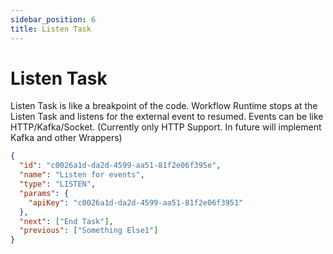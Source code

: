 ```yaml
---
sidebar_position: 6
title: Listen Task
---
```


# Listen Task

Listen Task is like a breakpoint of the code. Workflow Runtime stops at the Listen Task and listens for the external event to resumed. Events can be like HTTP/Kafka/Socket. (Currently only HTTP Support. In future will implement Kafka and other Wrappers)

```json title="Listen Task Example"
{
  "id": "c0026a1d-da2d-4599-aa51-81f2e06f395e",
  "name": "Listen for events",
  "type": "LISTEN",
  "params": {
    "apiKey": "c0026a1d-da2d-4599-aa51-81f2e06f3951"
  },
  "next": ["End Task"],
  "previous": ["Something Else1"]
}
```
